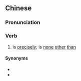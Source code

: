 ==Chinese==
{{zh-forms}}

===Pronunciation===
{{zh-pron
|m=jíshì
|c=zik1 si6
|cat=v
}}

===Verb===
{{zh-verb}}

# {{lb|zh|literary}} is [[precisely]]; is [[none]] [[other]] [[than]]

====Synonyms====
* {{zh-l|就是}}
* {{zh-l|便是}}